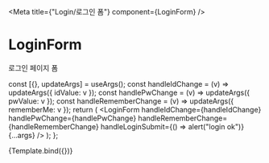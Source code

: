 

<Meta title={"Login/로그인 폼"} component={LoginForm} />

# LoginForm

로그인 페이지 폼

  const [{}, updateArgs] = useArgs();
  const handleIdChange = (v) => updateArgs({ idValue: v });
  const handlePwChange = (v) => updateArgs({ pwValue: v });
  const handleRememberChange = (v) => updateArgs({ rememberMe: v });
  return (
    <LoginForm
      handleIdChange={handleIdChange}
      handlePwChange={handlePwChange}
      handleRememberChange={handleRememberChange}
      handleLoginSubmit={() => alert("login ok")}
      {...args}
    />
  );
};

<Canvas>
  <Story
    name="Default"
    args={{
      idValue: "",
      pwValue: "",
      rememberMe: false,
    }}
  >
    {Template.bind({})}
  </Story>
</Canvas>

<ArgsTable of={LoginForm} />
